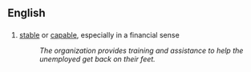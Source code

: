 ==English==
==={{idiom}}===
#[[stable]] or [[capable]], especially in a financial sense
#:''The organization provides training and assistance to help the unemployed get back on their feet.''